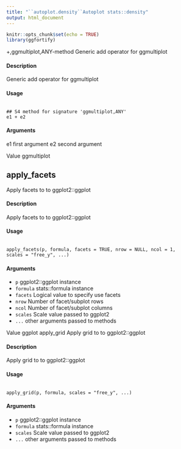 ---
title: "``autoplot.density``Autoplot stats::density"
output: html_document
---

```{r setup, include=FALSE}
knitr::opts_chunk$set(echo = TRUE)
library(ggfortify)
```


+,ggmultiplot,ANY-method
Generic add operator for ggmultiplot

#### Description 
 
Generic add operator for ggmultiplot

#### Usage 

<pre><code>
## S4 method for signature 'ggmultiplot,ANY'
e1 + e2
</code></pre>

#### Arguments 
 
e1 first argument
e2 second argument

Value
ggmultiplot

## apply_facets
Apply facets to to ggplot2::ggplot

#### Description 
 
Apply facets to to ggplot2::ggplot

#### Usage 
<pre><code>
apply_facets(p, formula, facets = TRUE, nrow = NULL, ncol = 1,
scales = "free_y", ...)
</code></pre>

#### Arguments 
 
* ``p`` ggplot2::ggplot instance
* ``formula`` stats::formula instance
* ``facets`` Logical value to specify use facets
* ``nrow`` Number of facet/subplot rows
* ``ncol`` Number of facet/subplot columns
* ``scales`` Scale value passed to ggplot2
* ``...`` other arguments passed to methods

Value
ggplot
apply_grid
Apply grid to to ggplot2::ggplot

#### Description 
 
Apply grid to to ggplot2::ggplot

#### Usage 
<pre><code>
apply_grid(p, formula, scales = "free_y", ...)
</code></pre>

#### Arguments 
 
* ``p`` ggplot2::ggplot instance
* ``formula`` stats::formula instance
* ``scales`` Scale value passed to ggplot2
* ``...`` other arguments passed to methods


